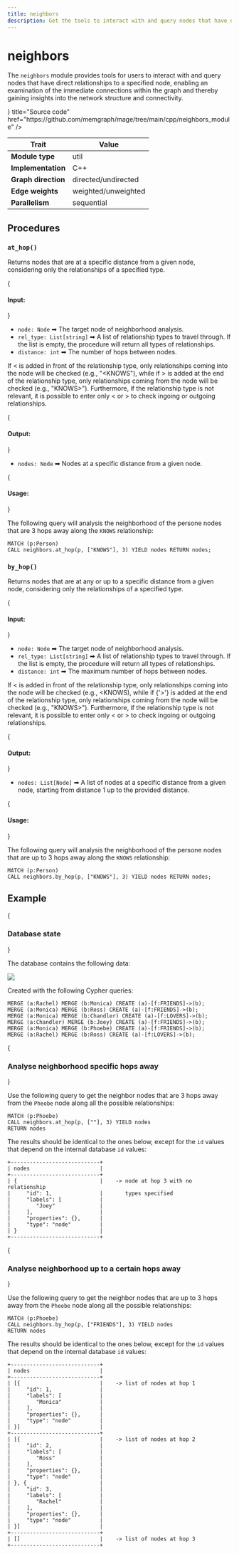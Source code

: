 ```yaml
---
title: neighbors
description: Get the tools to interact with and query nodes that have direct relationships to a specified node, enabling an examination of the immediate connections within the graph.
---
```


# neighbors 


The `neighbors` module provides tools for users to interact with and query nodes
that have direct relationships to a specified node, enabling an examination of
the immediate connections within the graph and thereby gaining insights into the
network structure and connectivity.

<Cards>
  <Cards.Card
    icon={<GitHub />}
    title="Source code"
    href="https://github.com/memgraph/mage/tree/main/cpp/neighbors_module"
  />
</Cards>

| Trait               | Value               |
| ------------------- | ------------------- |
| **Module type**     | util                |
| **Implementation**  | C++                 |
| **Graph direction** | directed/undirected |
| **Edge weights**    | weighted/unweighted |
| **Parallelism**     | sequential          |

## Procedures

### `at_hop()`

Returns nodes that are at a specific distance from a given node, considering only the relationships of a specified type.

{<h4 className="custom-header"> Input: </h4>}

- `node: Node` ➡ The target node of neighborhood analysis.
- `rel_type: List[string]` ➡  A list of relationship types to travel through. If
  the list is empty, the procedure will return all types of relationships.
- `distance: int` ➡ The number of hops between nodes.

If &lt; is added in front of the relationship type, only relationships coming
into the node will be checked (e.g., "&lt;KNOWS"), while if > is added at the
end of the relationship type, only relationships coming from the node will be
checked (e.g., "KNOWS>"). Furthermore, if the relationship type is not relevant,
it is possible to enter only &lt; or > to check ingoing or outgoing
relationships.

{<h4 className="custom-header"> Output: </h4>}

- `nodes: Node` ➡ Nodes at a specific distance from a given node.

{<h4 className="custom-header"> Usage: </h4>}

The following query will analysis the neighborhood of the persone nodes that are
3 hops away along the `KNOWS` relationship:

```cypher
MATCH (p:Person)
CALL neighbors.at_hop(p, ["KNOWS"], 3) YIELD nodes RETURN nodes;
```

### `by_hop()`

Returns nodes that are at any or up to a specific distance from a given node,
considering only the relationships of a specified type.

{<h4 className="custom-header"> Input: </h4>}

- `node: Node` ➡ The target node of neighborhood analysis.
- `rel_type: List[string]` ➡ A list of relationship types to travel through. If
  the list is empty, the procedure will return all types of relationships.
- `distance: int` ➡ The maximum number of hops between nodes.

If &lt; is added in front of the relationship type, only relationships coming
into the node will be checked (e.g., &lt;KNOWS), while if {'>'} is added at the
end of the relationship type, only relationships coming from the node will be
checked (e.g., "KNOWS>"). Furthermore, if the relationship type is not relevant,
it is possible to enter only &lt; or > to check ingoing or outgoing
relationships.

{<h4 className="custom-header"> Output: </h4>}

- `nodes: List[Node]` ➡ A list of nodes at a specific distance from a given node, starting from distance 1 up to the provided distance.

{<h4 className="custom-header"> Usage: </h4>}

The following query will analysis the neighborhood of the persone nodes that are
up to 3 hops away along the `KNOWS` relationship:

```cypher
MATCH (p:Person)
CALL neighbors.by_hop(p, ["KNOWS"], 3) YIELD nodes RETURN nodes;
```

## Example

<Steps>

{<h3 className="custom-header"> Database state </h3>} 

The database contains the following data: 

![](/pages/advanced-algorithms/available-algorithms/neighbors/neighbors.png)

Created with the following Cypher queries:

```cypher
MERGE (a:Rachel) MERGE (b:Monica) CREATE (a)-[f:FRIENDS]->(b);
MERGE (a:Monica) MERGE (b:Ross) CREATE (a)-[f:FRIENDS]->(b);
MERGE (a:Monica) MERGE (b:Chandler) CREATE (a)-[f:LOVERS]->(b);
MERGE (a:Chandler) MERGE (b:Joey) CREATE (a)-[f:FRIENDS]->(b);
MERGE (a:Monica) MERGE (b:Phoebe) CREATE (a)-[f:FRIENDS]->(b);
MERGE (a:Rachel) MERGE (b:Ross) CREATE (a)-[f:LOVERS]->(b);
```
    
{<h3 className="custom-header"> Analyse neighborhood specific hops away </h3>} 

Use the following query to get the neighbor nodes that are 3 hops away from
the `Pheobe` node along all the possible relationships:

```cypher
MATCH (p:Phoebe)
CALL neighbors.at_hop(p, [""], 3) YIELD nodes
RETURN nodes
```

The results should be identical to the ones below, except for the
`id` values that depend on the internal database `id` values:

```plaintext
+----------------------------+
| nodes                      |
+----------------------------+
| {                          |    -> node at hop 3 with no relationship
|     "id": 1,               |       types specified
|     "labels": [            |
|        "Joey"              |
|     ],                     |
|     "properties": {},      |
|     "type": "node"         |
| }                          |
+----------------------------+

```

{<h3 className="custom-header"> Analyse neighborhood up to a certain hops away </h3>} 

Use the following query to get the neighbor nodes that are up to 3 hops away
from the `Pheobe` node along all the possible relationships:

```cypher
MATCH (p:Phoebe)
CALL neighbors.by_hop(p, ["FRIENDS"], 3) YIELD nodes
RETURN nodes
```

The results should be identical to the ones below, except for the
`id` values that depend on the internal database `id` values:

```plaintext
+----------------------------+
| nodes                      |
+----------------------------+
| [{                         |    -> list of nodes at hop 1
|     "id": 1,               |
|     "labels": [            |
|        "Monica"            |
|     ],                     |
|     "properties": {},      |
|     "type": "node"         |
| }]                         |
+----------------------------+
| [{                         |    -> list of nodes at hop 2
|     "id": 2,               |
|     "labels": [            |
|        "Ross"              |
|     ],                     |
|     "properties": {},      |
|     "type": "node"         |
| }, {                       |
|     "id": 3,               |
|     "labels": [            |
|        "Rachel"            |
|     ],                     |
|     "properties": {},      |
|     "type": "node"         |
| }]                         |
+----------------------------+
| []                         |    -> list of nodes at hop 3
+----------------------------+
```

</Steps>